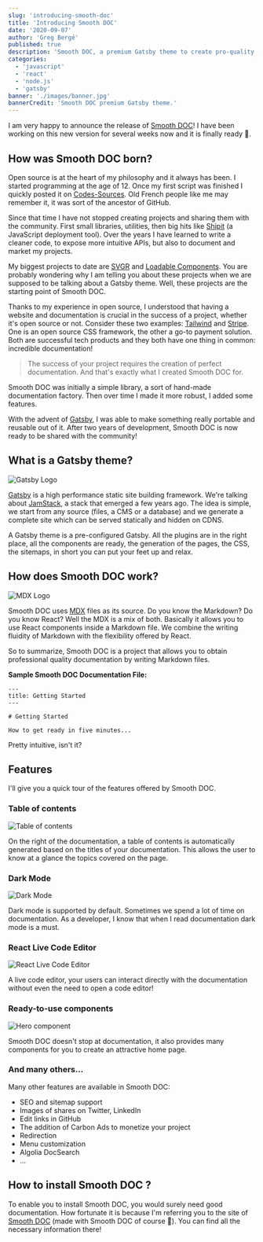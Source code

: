 ```yaml
---
slug: 'introducing-smooth-doc'
title: 'Introducing Smooth DOC'
date: '2020-09-07'
author: 'Greg Bergé'
published: true
description: 'Smooth DOC, a premium Gatsby theme to create pro-quality documentation websites.'
categories:
  - 'javascript'
  - 'react'
  - 'node.js'
  - 'gatsby'
banner: './images/banner.jpg'
bannerCredit: 'Smooth DOC premium Gatsby theme.'
---
```


I am very happy to announce the release of [Smooth DOC](http://smooth-doc.com/)! I have been working on this new version for several weeks now and it is finally ready 🥳.

## How was Smooth DOC born?

Open source is at the heart of my philosophy and it always has been. I started programming at the age of 12. Once my first script was finished I quickly posted it on [Codes-Sources](https://codes-sources.commentcamarche.net/). Old French people like me may remember it, it was sort of the ancestor of GitHub.

Since that time I have not stopped creating projects and sharing them with the community. First small libraries, utilities, then big hits like [Shipit](https://github.com/shipitjs/shipit) (a JavaScript deployment tool). Over the years I have learned to write a cleaner code, to expose more intuitive APIs, but also to document and market my projects.

My biggest projects to date are [SVGR](https://react-svgr.com/) and [Loadable Components](https://loadable-components.com/). You are probably wondering why I am telling you about these projects when we are supposed to be talking about a Gatsby theme. Well, these projects are the starting point of Smooth DOC.

Thanks to my experience in open source, I understood that having a website and documentation is crucial in the success of a project, whether it's open source or not. Consider these two examples: [Tailwind](http://tailwindcss.com/) and [Stripe](https://stripe.com/). One is an open source CSS framework, the other a go-to payment solution. Both are successful tech products and they both have one thing in common: incredible documentation!

> The success of your project requires the creation of perfect documentation. And that's exactly what I created Smooth DOC for.

Smooth DOC was initially a simple library, a sort of hand-made documentation factory. Then over time I made it more robust, I added some features.

With the advent of [Gatsby](https://gatsbyjs.com/), I was able to make something really portable and reusable out of it. After two years of development, Smooth DOC is now ready to be shared with the community!

## What is a Gatsby theme?

![Gatsby Logo](./images/gatsby-logo.png)

[Gatsby](https://gatsbyjs.com/) is a high performance static site building framework. We're talking about [JamStack](https://jamstack.org/), a stack that emerged a few years ago. The idea is simple, we start from any source (files, a CMS or a database) and we generate a complete site which can be served statically and hidden on CDNS.

A Gatsby theme is a pre-configured Gatsby. All the plugins are in the right place, all the components are ready, the generation of the pages, the CSS, the sitemaps, in short you can put your feet up and relax.

## How does Smooth DOC work?

![MDX Logo](./images/mdx-logo.png)

Smooth DOC uses [MDX](https://mdxjs.com/) files as its source. Do you know the Markdown? Do you know React? Well the MDX is a mix of both. Basically it allows you to use React components inside a Markdown file. We combine the writing fluidity of Markdown with the flexibility offered by React.

So to summarize, Smooth DOC is a project that allows you to obtain professional quality documentation by writing Markdown files.

**Sample Smooth DOC Documentation File:**

```
---
title: Getting Started
---

# Getting Started

How to get ready in five minutes...

```

Pretty intuitive, isn't it?

## Features

I'll give you a quick tour of the features offered by Smooth DOC.

### Table of contents

![Table of contents](./images/table-of-contents.png)

On the right of the documentation, a table of contents is automatically generated based on the titles of your documentation. This allows the user to know at a glance the topics covered on the page.

### Dark Mode

![Dark Mode](./images/dark-mode.png)

Dark mode is supported by default. Sometimes we spend a lot of time on documentation. As a developer, I know that when I read documentation dark mode is a must.

### React Live Code Editor

![React Live Code Editor](./images/live-code-editor.png)

A live code editor, your users can interact directly with the documentation without even the need to open a code editor!

### Ready-to-use components

![Hero component](./images/hero-components.png)

Smooth DOC doesn't stop at documentation, it also provides many components for you to create an attractive home page.

### And many others...

Many other features are available in Smooth DOC:

- SEO and sitemap support
- Images of shares on Twitter, LinkedIn
- Edit links in GitHub
- The addition of Carbon Ads to monetize your project
- Redirection
- Menu customization
- Algolia DocSearch
- ...

## How to install Smooth DOC ?

To enable you to install Smooth DOC, you would surely need good documentation. How fortunate it is because I'm referring you to the site of [Smooth DOC](http://smooth-doc.com/) (made with Smooth DOC of course 🤗). You can find all the necessary information there!
